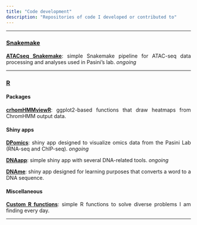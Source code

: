 ```yaml
---
title: "Code development"
description: "Repositories of code I developed or contributed to"
---
```


<style> p{text-align: justify;} </style>

---

### <ins>**Snakemake**</ins>

[**ATACseq Snakemake**](https://github.com/amitjavilaventura/ATACseq-snakemake): simple Snakemake pipeline for ATAC-seq data processing and analyses used in Pasini’s lab. *ongoing*   

<!--
[**ArtATAC**](https://github.com/amitjavilaventura/ArtATAC): Snakemake pipeline for ATAC-seq data processing and analysis.  *ongoing*
-->

---

### <ins>**R**</ins>

#### Packages

[**crhomHMMviewR**](https://github.com/amitjavilaventura/chromHMMviewR): ggplot2-based functions that draw heatmaps from ChromHMM output data.

#### Shiny apps

[**DPomics**](https://github.com/amitjavilaventura/DPomics): shiny app designed to visualize omics data from the Pasini Lab (RNA-seq and ChIP-seq). *ongoing*

[**DNAapp**](https://github.com/amitjavilaventura/DNApp): simple shiny app with several DNA-related tools. *ongoing*

[**DNAme**](https://github.com/amitjavilaventura/DNAme): shiny app designed for learning purposes that converts a word to a DNA sequence.


#### Miscellaneous

[**Custom R functions**](https://github.com/amitjavilaventura/custom-R-functions): simple R functions to solve diverse problems I am finding every day.

---